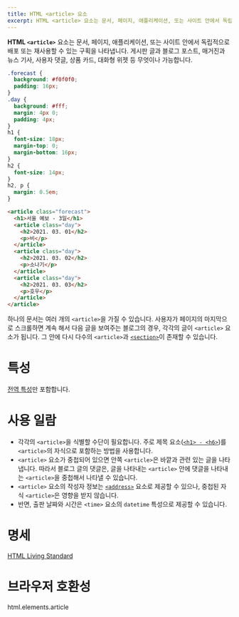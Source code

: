 ```yaml
---
title: HTML <article> 요소
excerpt: HTML <article> 요소는 문서, 페이지, 애플리케이션, 또는 사이트 안에서 독립적으로 배포 또는 재사용할 수 있는 구획을 나타냅니다.
---
```


**HTML `<article>`** 요소는 문서, 페이지, 애플리케이션, 또는 사이트 안에서 독립적으로 배포 또는 재사용할 수 있는 구획을 나타냅니다. 게시판 글과 블로그 포스트, 매거진과 뉴스 기사, 사용자 댓글, 상품 카드, 대화형 위젯 등 무엇이나 가능합니다.

<Demo />

```css name=demo sub
.forecast {
  background: #f0f0f0;
  padding: 16px;
}
.day {
  background: #fff;
  margin: 4px 0;
  padding: 4px;
}
h1 {
  font-size: 18px;
  margin-top: 0;
  margin-bottom: 16px;
}
h2 {
  font-size: 14px;
}
h2, p {
  margin: 0.5em;
}
```
```html name=demo
<article class="forecast">
  <h1>서울 예보 - 3일</h1>
  <article class="day">
    <h2>2021. 03. 01</h2>
    <p>비</p>
  </article>
  <article class="day">
    <h2>2021. 03. 02</h2>
    <p>소나기</p>
  </article>
  <article class="day">
    <h2>2021. 03. 03</h2>
    <p>호우</p>
  </article>
</article>
```

하나의 문서는 여러 개의 `<article>`을 가질 수 있습니다. 사용자가 페이지의 마지막으로 스크롤하면 계속 해서 다음 글을 보여주는 블로그의 경우, 각각의 글이 `<article>` 요소가 됩니다. 그 안에 다시 다수의 `<article>`과 [`<section>`](./section)이 존재할 수 있습니다.

# 특성

[전역 특성](/docs/Web/HTML/Global_attributes)만 포함합니다.

# 사용 일람

- 각각의 `<article>`을 식별할 수단이 필요합니다. 주로 제목 요소([`<h1> - <h6>`](./Heading_Elements))를 `<article>`의 자식으로 포함하는 방법을 사용합니다.
- `<article>` 요소가 중첩되어 있으면 안쪽 `<article>`은 바깥과 관련 있는 글을 나타냅니다. 따라서 블로그 글의 댓글은, 글을 나타내는 `<article>` 안에 댓글을 나타내는 `<article>`을 중첩해서 나타낼 수 있습니다.
- `<article>` 요소의 작성자 정보는 [`<address>`](./address) 요소로 제공할 수 있으나, 중첩된 자식 `<article>`은 영향을 받지 않습니다.
- 반면, 출판 날짜와 시간은 `<time>` 요소의 `datetime` 특성으로 제공할 수 있습니다.

# 명세

[HTML Living Standard](https://html.spec.whatwg.org/multipage/sections.html#the-article-element)

# 브라우저 호환성

<BrowserCompat>html.elements.article</BrowserCompat>
